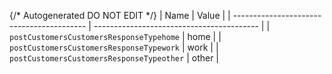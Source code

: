 {/* Autogenerated DO NOT EDIT  */}
| Name                                      | Value                                     |
| ----------------------------------------- | ----------------------------------------- |
| `postCustomersCustomersResponseTypehome`  | home                                      |
| `postCustomersCustomersResponseTypework`  | work                                      |
| `postCustomersCustomersResponseTypeother` | other                                     |